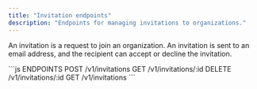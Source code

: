 ```yaml
---
title: "Invitation endpoints"
description: "Endpoints for managing invitations to organizations."
---
```


An invitation is a request to join an organization. An invitation is sent to an email address, and the recipient can accept or decline the invitation.

<RequestExample>
```js ENDPOINTS
POST /v1/invitations
GET /v1/invitations/:id
DELETE /v1/invitations/:id 
GET /v1/invitations
```
</RequestExample>


<Snippet file="snippet-edgee-sdk.mdx" />
